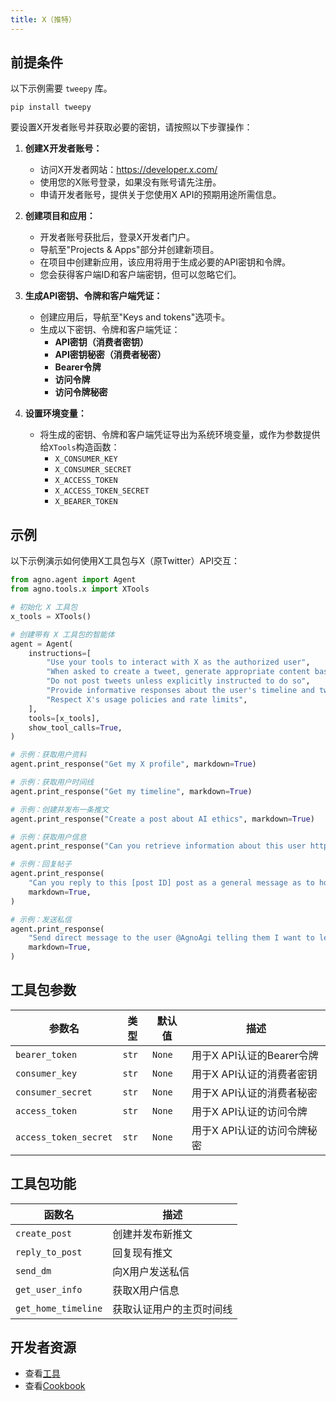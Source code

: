 ```yaml
---
title: X（推特）
---
```

## 前提条件

以下示例需要 `tweepy` 库。

```shell
pip install tweepy
```

要设置X开发者账号并获取必要的密钥，请按照以下步骤操作：

1. **创建X开发者账号：**
   - 访问X开发者网站：https://developer.x.com/
   - 使用您的X账号登录，如果没有账号请先注册。
   - 申请开发者账号，提供关于您使用X API的预期用途所需信息。

2. **创建项目和应用：**
   - 开发者账号获批后，登录X开发者门户。
   - 导航至"Projects & Apps"部分并创建新项目。
   - 在项目中创建新应用，该应用将用于生成必要的API密钥和令牌。
   - 您会获得客户端ID和客户端密钥，但可以忽略它们。

3. **生成API密钥、令牌和客户端凭证：**
   - 创建应用后，导航至"Keys and tokens"选项卡。
   - 生成以下密钥、令牌和客户端凭证：
     - **API密钥（消费者密钥）**
     - **API密钥秘密（消费者秘密）**
     - **Bearer令牌**
     - **访问令牌**
     - **访问令牌秘密**

4. **设置环境变量：**
   - 将生成的密钥、令牌和客户端凭证导出为系统环境变量，或作为参数提供给`XTools`构造函数：
     - `X_CONSUMER_KEY`
     - `X_CONSUMER_SECRET`
     - `X_ACCESS_TOKEN`
     - `X_ACCESS_TOKEN_SECRET`
     - `X_BEARER_TOKEN`


## 示例

以下示例演示如何使用X工具包与X（原Twitter）API交互：

```python cookbook/tools/x_tools.py
from agno.agent import Agent
from agno.tools.x import XTools

# 初始化 X 工具包
x_tools = XTools()

# 创建带有 X 工具包的智能体
agent = Agent(
    instructions=[
        "Use your tools to interact with X as the authorized user",
        "When asked to create a tweet, generate appropriate content based on the request",
        "Do not post tweets unless explicitly instructed to do so",
        "Provide informative responses about the user's timeline and tweets",
        "Respect X's usage policies and rate limits",
    ],
    tools=[x_tools],
    show_tool_calls=True,
)

# 示例：获取用户资料
agent.print_response("Get my X profile", markdown=True)

# 示例：获取用户时间线
agent.print_response("Get my timeline", markdown=True)

# 示例：创建并发布一条推文
agent.print_response("Create a post about AI ethics", markdown=True)

# 示例：获取用户信息
agent.print_response("Can you retrieve information about this user https://x.com/AgnoAgi ", markdown=True)

# 示例：回复帖子
agent.print_response(
    "Can you reply to this [post ID] post as a general message as to how great this project is: https://x.com/AgnoAgi",
    markdown=True,
)

# 示例：发送私信
agent.print_response(
    "Send direct message to the user @AgnoAgi telling them I want to learn more about them and a link to their community.",
    markdown=True,
)
```


## 工具包参数

| 参数名               | 类型  | 默认值 | 描述                                             |
| --------------------- | ----- | ------- | ------------------------------------------------------ |
| `bearer_token`        | `str` | `None`  | 用于X API认证的Bearer令牌         |
| `consumer_key`        | `str` | `None`  | 用于X API认证的消费者密钥         |
| `consumer_secret`     | `str` | `None`  | 用于X API认证的消费者秘密      |
| `access_token`        | `str` | `None`  | 用于X API认证的访问令牌         |
| `access_token_secret` | `str` | `None`  | 用于X API认证的访问令牌秘密 |

## 工具包功能

| 函数名              | 描述                                  |
| ------------------- | ------------------------------------------- |
| `create_post`      | 创建并发布新推文                       |
| `reply_to_post`    | 回复现有推文                            |
| `send_dm`           | 向X用户发送私信               |
| `get_user_info`     | 获取X用户信息                   |
| `get_home_timeline` | 获取认证用户的主页时间线 |

## 开发者资源

- 查看[工具](https://github.com/agno-agi/agno/blob/main/libs/agno/agno/tools/x.py)
- 查看[Cookbook](https://github.com/agno-agi/agno/blob/main/cookbook/tools/x_tools.py)